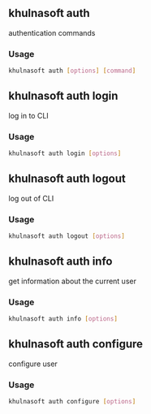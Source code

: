 ## khulnasoft auth


authentication commands

### Usage

```bash
khulnasoft auth [options] [command]
```
## khulnasoft auth login


log in to CLI

### Usage

```bash
khulnasoft auth login [options]
```


## khulnasoft auth logout


log out of CLI

### Usage

```bash
khulnasoft auth logout [options]
```


## khulnasoft auth info


get information about the current user

### Usage

```bash
khulnasoft auth info [options]
```


## khulnasoft auth configure


configure user

### Usage

```bash
khulnasoft auth configure [options]
```


